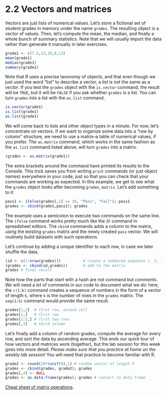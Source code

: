 <style>@import url(style.css);</style>
  
# 2.2 Vectors and matrices

Vectors are just lists of numerical values. Let's store a fictional set of student grades in memory under the name `grades`. The resulting object is a vector of values. Then, let's compute the mean, the median, and finally a whole bunch of summary statistics. Note that we will usually import the data rather than generate it manually in later exercises.

```r
grade1 <- c(7.5,13,19,8,12)
mean(grade1)
median(grade1)
summary(grade1)
```

Note that R uses a precise taxonomy of objects, and that even though we just used the word "list" to describe a vector, a *list* is not the same as a *vector*. If you test the `grades` object with the `is.vector` command, the result will be `TRUE`, but it will be `FALSE` if you ask whether `grades` is a list. You can turn `grades` into a list with the `as.list` command.

```r
is.vector(grade1)
is.list(grade1)
as.list(grade1)
```

We will come back to lists and other object types in a minute. For now, let's concentrate on vectors. If we want to organize some data into a "row by column" structure, we need to use a matrix--a table of numerical values, if you prefer. The `as.matrix` command, which works in the same fashion as the `as.list` command listed above, will turn `grades` into a matrix.

```r
(grades <- as.matrix(grade1))
```

The extra brackets around the command have printed its results to the Console. This trick saves you from writing `print` commands (or just object names) everywhere in your code, just so that you can check that your commands are working as expected. In this example, we get to see what the `grades` object looks after becoming `grades_matrix`. Let's add something to it:
  
  ```r
pass1 <- ifelse(grades[,1] >= 10, "Pass", "Fail"); pass1
grades <- cbind(grade1,pass1); grades
```

The example uses a semicolon to execute two commands on the same line. The `ifelse` command works pretty much like the `IF` command in spreadsheet editors. The `cbind` commands adds a column to the matrix, using the existing `grades` matrix and the newly created `pass` vector. We will routinely build datasets with such operations.

Let's continue by adding a unique identifier to each row, in case we later shuffle the data.

```r
(id <- c(1:nrow(grades)))          # create a numbered sequence 1, 2, 3, ...
(grades <- cbind(id,grades))       # add to the matrix
grades # final result
```

Note how the parts that start with a hash are not command but *comments*. We will need a *lot* of comments in our code to document what we do: here, the `c(1:k)` command creates a sequence of numbers in the form of a vector of length `k`, where `k` is the number of rows in the `grades` matrix. The `seq(1:5)` command would provide the same result.

```r
grades[1,2]  # first row, second cell
grades[1,]   # first row
grades[1:2,] # first two rows
grades[,3]   # third column
```

Let's finally add a column of random grades, compute the average for every row, and sort the data by ascending average. This ends our quick tour of how vectors and matrices work (together), but the lab session for this week goes into more detail. *Please make sure that you practice at home on the weekly lab session!* You will need that practice to become familiar with R.

```r
grade2 <- round(20*runif(9),1) # random vector of length 9
grades <- cbind(grades, grade2); grades 
grades[,4] <- NULL
grades <- as.data.frame(grades); grades # convert to data frame
```

[Cheat sheet of matrix operations](https://gastonsanchez.wordpress.com/2012/08/30/cheat-sheet-of-matrix-operations-in-r/).
